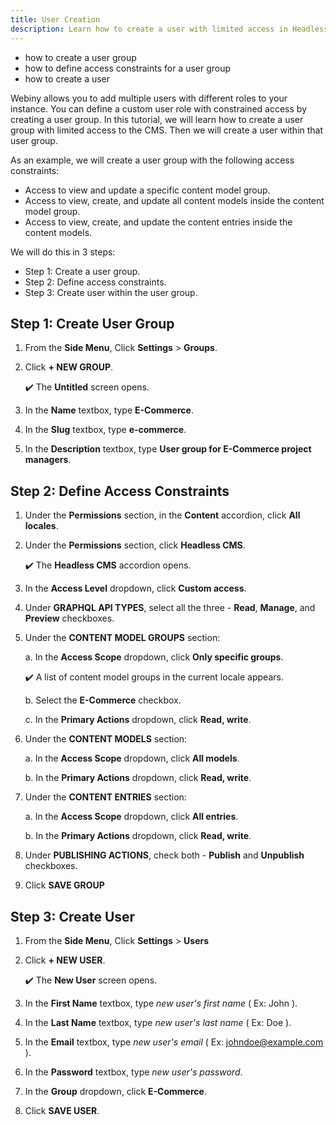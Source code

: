 ```yaml
---
title: User Creation
description: Learn how to create a user with limited access in Headless CMS.
---
```



<Alert type="success" title="WHAT YOU'LL LEARN">

- how to create a user group
- how to define access constraints for a user group
- how to create a user

</Alert>

Webiny allows you to add multiple users with different roles to your instance. You can define a custom user role with constrained access by creating a user group. 
In this tutorial, we will learn how to create a user group with limited access to the CMS. Then we will create a user within that user group.

As an example, we will create a user group with the following access constraints:

- Access to view and update a specific content model group.
- Access to view, create, and update all content models inside the content model group.
- Access to view, create, and update the content entries inside the content models.


We will do this in 3 steps:
- Step 1: Create a user group.  
- Step 2: Define access constraints.
- Step 3: Create user within the user group.


## Step 1: Create User Group
1. From the **Side Menu**, Click **Settings** > **Groups**. 

2. Click **+ NEW GROUP**.
   
   ✔️ The **Untitled** screen opens.

3. In the **Name** textbox, type **E-Commerce**.

4. In the **Slug** textbox, type **e-commerce**.

5. In the **Description** textbox, type **User group for E-Commerce project managers**.


## Step 2: Define Access Constraints

1. Under the **Permissions** section, in the **Content** accordion, click **All locales**.

2. Under the **Permissions** section, click **Headless CMS**.

    ✔️ The **Headless CMS** accordion opens.

3. In the **Access Level** dropdown, click **Custom access**.

4. Under **GRAPHQL API TYPES**, select all the three - **Read**, **Manage**, and **Preview** checkboxes.

5. Under the **CONTENT MODEL GROUPS** section:

    a. In the **Access Scope** dropdown, click **Only specific groups**.

    ✔️ A list of content model groups in the current locale appears.
    
    b. Select the **E-Commerce** checkbox.

    c. In the **Primary Actions** dropdown, click **Read, write**.

6. Under the **CONTENT MODELS** section:

    a. In the **Access Scope** dropdown, click **All models**.

    b. In the **Primary Actions** dropdown, click **Read, write**.

7. Under the **CONTENT ENTRIES** section:

    a. In the **Access Scope** dropdown, click **All entries**.

    b. In the **Primary Actions** dropdown, click **Read, write**.

8. Under **PUBLISHING ACTIONS**, check both - **Publish** and **Unpublish** checkboxes.

9. Click **SAVE GROUP**


## Step 3: Create User

1. From the **Side Menu**, Click **Settings** > **Users**

2. Click **+ NEW USER**.

    ✔️ The **New User** screen opens.

3. In the **First Name** textbox, type *new user's first name* ( Ex: John ).

4. In the **Last Name** textbox, type *new user's last name* ( Ex: Doe ).

5. In the **Email** textbox, type *new user's email* ( Ex: johndoe@example.com ).

6. In the **Password** textbox, type *new user's password*.

7. In the **Group** dropdown, click **E-Commerce**.

8. Click **SAVE USER**.